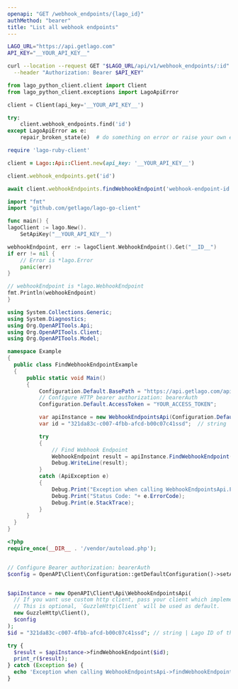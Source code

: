```yaml
---
openapi: "GET /webhook_endpoints/{lago_id}"
authMethod: "bearer"
title: "List all webhook endpoints"
---
```


<RequestExample>

```bash cURL
LAGO_URL="https://api.getlago.com"
API_KEY="__YOUR_API_KEY__"

curl --location --request GET "$LAGO_URL/api/v1/webhook_endpoints/:id" \
  --header "Authorization: Bearer $API_KEY"
```

```python Python
from lago_python_client.client import Client
from lago_python_client.exceptions import LagoApiError

client = Client(api_key='__YOUR_API_KEY__')

try:
    client.webhook_endpoints.find('id')
except LagoApiError as e:
    repair_broken_state(e)  # do something on error or raise your own exception
```

```ruby Ruby
require 'lago-ruby-client'

client = Lago::Api::Client.new(api_key: '__YOUR_API_KEY__')

client.webhook_endpoints.get('id')
```

```js Javascript
await client.webhookEndpoints.findWebhookEndpoint('webhook-endpoint-id')
```

```go Go
import "fmt"
import "github.com/getlago/lago-go-client"

func main() {
lagoClient := lago.New().
    SetApiKey("__YOUR_API_KEY__")

webhookEndpoint, err := lagoClient.WebhookEndpoint().Get("__ID__")
if err != nil {
    // Error is *lago.Error
    panic(err)
}

// webhookEndpoint is *lago.WebhookEndpoint
fmt.Println(webhookEndpoint)
}
```

```csharp C#
using System.Collections.Generic;
using System.Diagnostics;
using Org.OpenAPITools.Api;
using Org.OpenAPITools.Client;
using Org.OpenAPITools.Model;

namespace Example
{
  public class FindWebhookEndpointExample
  {
      public static void Main()
      {
          Configuration.Default.BasePath = "https://api.getlago.com/api/v1";
          // Configure HTTP bearer authorization: bearerAuth
          Configuration.Default.AccessToken = "YOUR_ACCESS_TOKEN";

          var apiInstance = new WebhookEndpointsApi(Configuration.Default);
          var id = "321da83c-c007-4fbb-afcd-b00c07c41ssd";  // string | Lago ID of the existing webhook endpoint

          try
          {
              // Find Webhook Endpoint
              WebhookEndpoint result = apiInstance.FindWebhookEndpoint(id);
              Debug.WriteLine(result);
          }
          catch (ApiException e)
          {
              Debug.Print("Exception when calling WebhookEndpointsApi.FindWebhookEndpoint: " + e.Message );
              Debug.Print("Status Code: "+ e.ErrorCode);
              Debug.Print(e.StackTrace);
          }
      }
  }
}
```

```php PHP
<?php
require_once(__DIR__ . '/vendor/autoload.php');


// Configure Bearer authorization: bearerAuth
$config = OpenAPI\Client\Configuration::getDefaultConfiguration()->setAccessToken('YOUR_ACCESS_TOKEN');


$apiInstance = new OpenAPI\Client\Api\WebhookEndpointsApi(
  // If you want use custom http client, pass your client which implements `GuzzleHttp\ClientInterface`.
  // This is optional, `GuzzleHttp\Client` will be used as default.
  new GuzzleHttp\Client(),
  $config
);
$id = "321da83c-c007-4fbb-afcd-b00c07c41ssd"; // string | Lago ID of the existing wallet

try {
  $result = $apiInstance->findWebhookEndpoint($id);
  print_r($result);
} catch (Exception $e) {
  echo 'Exception when calling WebhookEndpointsApi->findWebhookEndpoint: ', $e->getMessage(), PHP_EOL;
}
```

</RequestExample>